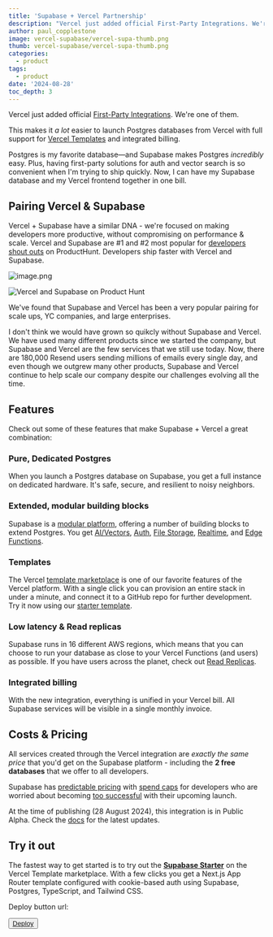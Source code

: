 ```yaml
---
title: 'Supabase + Vercel Partnership'
description: "Vercel just added official First-Party Integrations. We're one of them."
author: paul_copplestone
image: vercel-supabase/vercel-supa-thumb.png
thumb: vercel-supabase/vercel-supa-thumb.png
categories:
  - product
tags:
  - product
date: '2024-08-28'
toc_depth: 3
---
```


Vercel just added official [First-Party Integrations](https://vercel.com/blog/share/introducing-the-vercel-marketplace). We're one of them.

This makes it _a lot_ easier to launch Postgres databases from Vercel with full support for [Vercel Templates](https://vercel.com/templates/next.js/supabase) and integrated billing.

<Quote img="paul-copplestone.jpg" caption="Lee Robinson, VP of Product @ Vercel">

Postgres is my favorite database—and Supabase makes Postgres _incredibly_ easy. Plus, having first-party solutions for auth and vector search is so convenient when I'm trying to ship quickly. Now, I can have my Supabase database and my Vercel frontend together in one bill.

</Quote>

## Pairing Vercel & Supabase

Vercel + Supabase have a similar DNA - we're focused on making developers more productive, without compromising on performance & scale. Vercel and Supabase are #1 and #2 most popular for [developers shout outs](https://www.producthunt.com/shoutouts/engineering-development) on ProductHunt. Developers ship faster with Vercel and Supabase.

![image.png](https://prod-files-secure.s3.us-west-2.amazonaws.com/165a3c21-8e38-4d4b-831a-f9bb88a3262b/63431075-1bed-453a-8670-c666660c92ec/image.png)

![Vercel and Supabase on Product Hunt](/images/blog/vercel-supabase/producthunt-vercel-supabase.png)

We've found that Supabase and Vercel has been a very popular pairing for scale ups, YC companies, and large enterprises.

<Quote img="paul-copplestone.jpg" caption="Zeno Rocha, CEO @ Resend">

I don't think we would have grown so quikcly without Supabase and Vercel. We have used many different products since we started the company, but Supabase and Vercel are the few services that we still use today. Now, there are 180,000 Resend users sending millions of emails every single day, and even though we outgrew many other products, Supabase and Vercel continue to help scale our company despite our challenges evolving all the time.

</Quote>

## Features

Check out some of these features that make Supabase + Vercel a great combination:

### Pure, Dedicated Postgres

When you launch a Postgres database on Supabase, you get a full instance on dedicated hardware. It's safe, secure, and resilient to noisy neighbors.

### Extended, modular building blocks

Supabase is a [modular platform](/docs/guides/getting-started/architecture#everything-works-in-isolation), offering a number of building blocks to extend Postgres. You get [AI/Vectors](/docs/guides/ai), [Auth](https://supabase.com/docs/guides/auth), [File Storage](/docs/guides/storage), [Realtime](/docs/guides/realtime), and [Edge Functions](/docs/guides/functions).

### Templates

The Vercel [template marketplace](https://vercel.com/templates?search=supabase) is one of our favorite features of the Vercel platform. With a single click you can provision an entire stack in under a minute, and connect it to a GitHub repo for further development. Try it now using our [starter template](https://vercel.com/templates/next.js/supabase).

### Low latency & Read replicas

Supabase runs in 16 different AWS regions, which means that you can choose to run your database as close to your Vercel Functions (and users) as possible. If you have users across the planet, check out [Read Replicas](https://supabase.com/docs/guides/platform/read-replicas).

### Integrated billing

With the new integration, everything is unified in your Vercel bill. All Supabase services will be visible in a single monthly invoice.

## Costs & Pricing

All services created through the Vercel integration are _exactly the same price_ that you'd get on the Supabase platform - including the **2 free databases** that we offer to all developers.

Supabase has [predictable pricing](/pricing) with [spend caps](/docs/guides/platform/spend-cap) for developers who are worried about becoming [too successful](https://i.kym-cdn.com/photos/images/newsfeed/001/444/303/2b6.jpg) with their upcoming launch.

<Admonition>

At the time of publishing (28 August 2024), this integration is in Public Alpha. Check the [docs](/docs/guides/platform/vercel-marketplace) for the latest updates.

</Admonition>

## Try it out

The fastest way to get started is to try out the [**Supabase Starter**](https://vercel.com/templates/next.js/supabase) on the Vercel Template marketplace. With a few clicks you get a Next.js App Router template configured with cookie-based auth using Supabase, Postgres, TypeScript, and Tailwind CSS.

Deploy button url:

<Button>
  <a
    href={`https://vercel.com/new/supabase/clone?repository-url=https%3A%2F%2Fgithub.com%2FMildTomato%2Fnext.js%2Ftree%2Ffix%2Fwith-supabase-updates%2Fexamples%2Fwith-supabase&project-name=nextjs-with-supabase&repository-name=nextjs-with-supabase&demo-title=nextjs-with-supabase&demo-description=This%20starter%20configures%20Supabase%20Auth%20to%20use%20cookies%2C%20making%20the%20user%27s%20session%20available%20throughout%20the%20entire%20Next.js%20app%20-%20Client%20Components%2C%20Server%20Components%2C%20Route%20Handlers%2C%20Server%20Actions%20and%20Middleware.&demo-url=https%3A%2F%2Fdemo-nextjs-with-supabase.vercel.app%2F&external-id=https%3A%2F%2Fgithub.com%2FMildTomato%2Fnext.js%2Ftree%2Ffix%2Fwith-supabase-updates%2Fexamples%2Fwith-supabase&demo-image=https%3A%2F%2Fdemo-nextjs-with-supabase.vercel.app%2Fopengraph-image.png&stores=%5B%7B%22type%22%3A%22integration%22%2C%22integrationSlug%22%3A%22supabase%22%2C%22productSlug%22%3A%22supabase%22%7D%5D&deploymentIds=dpl_3Cz3uyRrGBHrGKRwVEX9bpM1hsv9`}
  >
    Deploy
  </a>
</Button>
